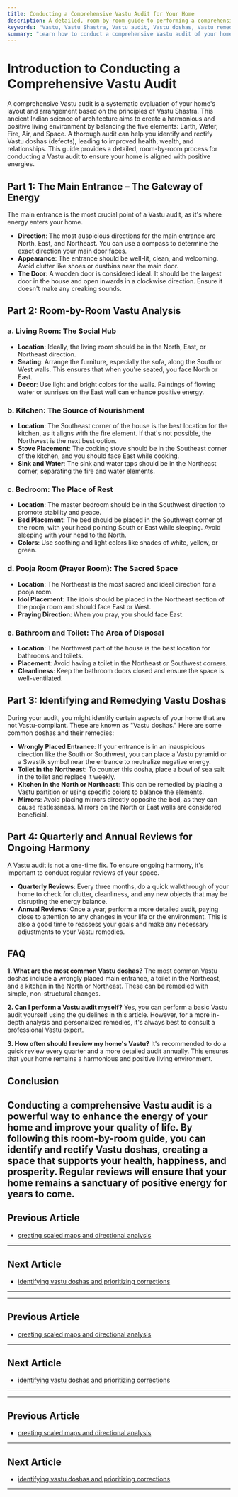 ```yaml
---
title: Conducting a Comprehensive Vastu Audit for Your Home
description: A detailed, room-by-room guide to performing a comprehensive Vastu audit, including inspection of entrances, room functions, furniture placement, and elemental balance.
keywords: "Vastu, Vastu Shastra, Vastu audit, Vastu doshas, Vastu remedies, Vastu for home, Vastu tips, Vastu consultant, elemental balance, room-by-room Vastu"
summary: "Learn how to conduct a comprehensive Vastu audit of your home with this detailed, room-by-room guide. From the main entrance to the kitchen and bedroom, discover how to identify and remedy Vastu doshas to create a harmonious and positive living environment."
---
```


# Introduction to Conducting a Comprehensive Vastu Audit

A comprehensive Vastu audit is a systematic evaluation of your home's layout and arrangement based on the principles of Vastu Shastra. This ancient Indian science of architecture aims to create a harmonious and positive living environment by balancing the five elements: Earth, Water, Fire, Air, and Space. A thorough audit can help you identify and rectify Vastu doshas (defects), leading to improved health, wealth, and relationships. This guide provides a detailed, room-by-room process for conducting a Vastu audit to ensure your home is aligned with positive energies.

## Part 1: The Main Entrance – The Gateway of Energy

The main entrance is the most crucial point of a Vastu audit, as it's where energy enters your home.

-   **Direction**: The most auspicious directions for the main entrance are North, East, and Northeast. You can use a compass to determine the exact direction your main door faces.
-   **Appearance**: The entrance should be well-lit, clean, and welcoming. Avoid clutter like shoes or dustbins near the main door.
-   **The Door**: A wooden door is considered ideal. It should be the largest door in the house and open inwards in a clockwise direction. Ensure it doesn't make any creaking sounds.

## Part 2: Room-by-Room Vastu Analysis

### a. Living Room: The Social Hub

-   **Location**: Ideally, the living room should be in the North, East, or Northeast direction.
-   **Seating**: Arrange the furniture, especially the sofa, along the South or West walls. This ensures that when you're seated, you face North or East.
-   **Decor**: Use light and bright colors for the walls. Paintings of flowing water or sunrises on the East wall can enhance positive energy.

### b. Kitchen: The Source of Nourishment

-   **Location**: The Southeast corner of the house is the best location for the kitchen, as it aligns with the fire element. If that's not possible, the Northwest is the next best option.
-   **Stove Placement**: The cooking stove should be in the Southeast corner of the kitchen, and you should face East while cooking.
-   **Sink and Water**: The sink and water taps should be in the Northeast corner, separating the fire and water elements.

### c. Bedroom: The Place of Rest

-   **Location**: The master bedroom should be in the Southwest direction to promote stability and peace.
-   **Bed Placement**: The bed should be placed in the Southwest corner of the room, with your head pointing South or East while sleeping. Avoid sleeping with your head to the North.
-   **Colors**: Use soothing and light colors like shades of white, yellow, or green.

### d. Pooja Room (Prayer Room): The Sacred Space

-   **Location**: The Northeast is the most sacred and ideal direction for a pooja room.
-   **Idol Placement**: The idols should be placed in the Northeast section of the pooja room and should face East or West.
-   **Praying Direction**: When you pray, you should face East.

### e. Bathroom and Toilet: The Area of Disposal

-   **Location**: The Northwest part of the house is the best location for bathrooms and toilets.
-   **Placement**: Avoid having a toilet in the Northeast or Southwest corners.
-   **Cleanliness**: Keep the bathroom doors closed and ensure the space is well-ventilated.

## Part 3: Identifying and Remedying Vastu Doshas

During your audit, you might identify certain aspects of your home that are not Vastu-compliant. These are known as "Vastu doshas." Here are some common doshas and their remedies:

-   **Wrongly Placed Entrance**: If your entrance is in an inauspicious direction like the South or Southwest, you can place a Vastu pyramid or a Swastik symbol near the entrance to neutralize negative energy.
-   **Toilet in the Northeast**: To counter this dosha, place a bowl of sea salt in the toilet and replace it weekly.
-   **Kitchen in the North or Northeast**: This can be remedied by placing a Vastu partition or using specific colors to balance the elements.
-   **Mirrors**: Avoid placing mirrors directly opposite the bed, as they can cause restlessness. Mirrors on the North or East walls are considered beneficial.

## Part 4: Quarterly and Annual Reviews for Ongoing Harmony

A Vastu audit is not a one-time fix. To ensure ongoing harmony, it's important to conduct regular reviews of your space.

-   **Quarterly Reviews**: Every three months, do a quick walkthrough of your home to check for clutter, cleanliness, and any new objects that may be disrupting the energy balance.
-   **Annual Reviews**: Once a year, perform a more detailed audit, paying close to attention to any changes in your life or the environment. This is also a good time to reassess your goals and make any necessary adjustments to your Vastu remedies.

## FAQ

**1. What are the most common Vastu doshas?**
The most common Vastu doshas include a wrongly placed main entrance, a toilet in the Northeast, and a kitchen in the North or Northeast. These can be remedied with simple, non-structural changes.

**2. Can I perform a Vastu audit myself?**
Yes, you can perform a basic Vastu audit yourself using the guidelines in this article. However, for a more in-depth analysis and personalized remedies, it's always best to consult a professional Vastu expert.

**3. How often should I review my home's Vastu?**
It's recommended to do a quick review every quarter and a more detailed audit annually. This ensures that your home remains a harmonious and positive living environment.

## Conclusion

Conducting a comprehensive Vastu audit is a powerful way to enhance the energy of your home and improve your quality of life. By following this room-by-room guide, you can identify and rectify Vastu doshas, creating a space that supports your health, happiness, and prosperity. Regular reviews will ensure that your home remains a sanctuary of positive energy for years to come.
---

## Previous Article
- [creating scaled maps and directional analysis](181002_creating_scaled_maps_and_directional_analysis.mdx)

---

## Next Article
- [identifying vastu doshas and prioritizing corrections](181004_identifying_vastu_doshas_and_prioritizing_corrections.mdx)

---
---

## Previous Article
- [creating scaled maps and directional analysis](181002_creating_scaled_maps_and_directional_analysis.mdx)

---

## Next Article
- [identifying vastu doshas and prioritizing corrections](181004_identifying_vastu_doshas_and_prioritizing_corrections.mdx)

---
---

## Previous Article
- [creating scaled maps and directional analysis](181002_creating_scaled_maps_and_directional_analysis.mdx)

---

## Next Article
- [identifying vastu doshas and prioritizing corrections](181004_identifying_vastu_doshas_and_prioritizing_corrections.mdx)

---
